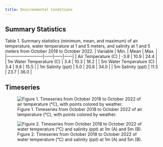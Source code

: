 ```yaml
---
title: Environmental Conditions
---
```


## Summary Statistics

Table 1. Summary statistics (minimum, mean, and maximum) of air temperature, water temperature at 1 and 5 meters, and salinity at 1 and 5 meters from October 2018 to October 2022.
| Variable                 | Min. | Mean | Max. |
|--------------------------|------|------|------|
| Air Temperature (C)      | -3.8 | 10.9 | 24.4 |
| 1m Water Temperature (C) |  3.4 | 10.3 | 18.2 |
| 5m Water Temperature (C) |  3.4 |  9.8 | 15.5 |
| 1m Salinity (ppt)        |  5.0 | 20.8 | 34.0 |
| 5m Salinity (ppt)        | 11.5 | 23.7 | 36.0 |

## Timeseries

![Figure 1. Timeseries from October 2018 to October 2022 of air temperature (&deg;C), with points colored by weather.](https://user-images.githubusercontent.com/67389727/202300773-93ae947a-ebc4-4e0b-9270-74e64c404fce.jpg)

![Figure 2. Timeseries from October 2018 to October 2022 of water temperature (&deg;C) and salinity (ppt) at 1m (A) and 5m (B).](https://user-images.githubusercontent.com/67389727/202297622-f81d6c22-398d-40e4-bc84-a960508cff75.jpg)
